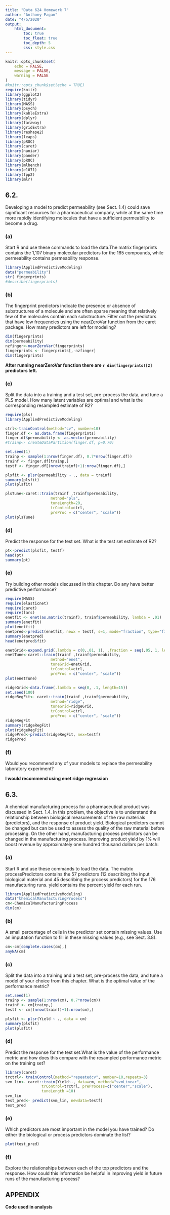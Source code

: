 ```yaml
---
title: "Data 624 Homework 7"
author: "Anthony Pagan"
date: "4/5/2020"
output: 
    html_document:
        toc: true
        toc_float: true
        toc_depth: 5
        css: style.css
---
```


```r
knitr::opts_chunk$set(
	echo = FALSE,
	message = FALSE,
	warning = FALSE
)
#knitr::opts_chunk$set(echo = TRUE)
require(knitr)
library(ggplot2)
library(tidyr)
library(MASS)
library(psych)
library(kableExtra)
library(dplyr)
library(faraway)
library(gridExtra)
library(reshape2)
library(leaps)
library(pROC)
library(caret)
library(naniar)
library(pander)
library(pROC)
library(mlbench)
library(e1071)
library(fpp2)
library(mlr)
```


## 6.2. 

Developing a model to predict permeability (see Sect. 1.4) could save significant resources for a pharmaceutical company, while at the same time more rapidly identifying molecules that have a sufficient permeability to become a drug.

### (a) 

Start R and use these commands to load the data.The matrix fingerprints contains the 1,107 binary molecular predictors for the 165 compounds, while permeability contains permeability
response.

```r
library(AppliedPredictiveModeling)
data("permeability")
str( fingerprints)
#describe(fingerprints)
```

### (b) 

The fingerprint predictors indicate the presence or absence of substructures of a molecule and are often sparse meaning that relatively few of the molecules contain each substructure. Filter out the predictors that have low frequencies using the nearZeroVar function from the caret package. How many predictors are left for modeling?



```r
dim(fingerprints)
dim(permeability)
nzfinger<-nearZeroVar(fingerprints)
fingerprints <- fingerprints[,-nzfinger]
dim(fingerprints)

```

**After running nearZeroVar function there are `r dim(fingerprints)[2]` predictors left.**

### (c) 

Split the data into a training and a test set, pre-process the data, and
tune a PLS model. How many latent variables are optimal and what is
the corresponding resampled estimate of R2?

```r
require(pls)
library(AppliedPredictiveModeling)

ctrl<-trainControl(method="cv", number=10)
finger.df <- as.data.frame(fingerprints)
finger.df$permeability <- as.vector(permeability)
#trainp<- createDataPartition(finger.df, p=0.70)

set.seed(1)
trainp <- sample(1:nrow(finger.df), 0.7*nrow(finger.df))
trainf <- finger.df[trainp,]
testf <- finger.df[(nrow(trainf)+1):nrow(finger.df),]

plsfit <- plsr(permeability ~ ., data = trainf)
summary(plsfit)
plot(plsfit)

plsTune<-caret::train(trainf ,trainf$permeability,
                    method="pls",
                    tuneLength=20,
                    trControl=ctrl,
                    preProc = c("center", "scale"))
plot(plsTune)

```



### (d) 

Predict the response for the test set. What is the test set estimate of R2?

```r
pt<-predict(plsfit, testf)
head(pt)
summary(pt)

```

### (e) 

Try building other models discussed in this chapter. Do any have better predictive performance?

```r
require(MASS)
require(elasticnet)
require(caret)
require(lars)
enetfit <- enet(as.matrix(trainf), trainf$permeability, lambda = .01)
summary(enetfit)
plot(enetfit)
enetpred<-predict(enetfit, newx = testf, s=1, mode="fraction", type="fit")
summary(enetpred)
head(enetpred$fit)

enetGrid<-expand.grid(.lambda = c(0,.01, 1), .fraction = seq(.05, 1, length=20))
enetTune<-caret::train(trainf ,trainf$permeability,
                    method="enet",
                    tuneGrid=enetGrid,
                    trControl=ctrl,
                    preProc = c("center", "scale"))
plot(enetTune)

ridgeGrid<-data.frame(.lambda = seq(0, .1, length=15))
set.seed(100)
ridgeRegFit<- caret::train(trainf ,trainf$permeability,
                    method="ridge",
                    tuneGrid=ridgeGrid,
                    trControl=ctrl,
                    preProc = c("center", "scale"))
ridgeRegFit
summary(ridgeRegFit)
plot(ridgeRegFit)
ridgePred<-predict(ridgeRegFit, nex=testf)
ridgePred
```

### (f) 

Would you recommend any of your models to replace the permeability laboratory experiment?

**I would recommend using enet ridge regression **

## 6.3. 

A chemical manufacturing process for a pharmaceutical product was discussed in Sect. 1.4. In this problem, the objective is to understand the relationship between biological measurements of the raw materials (predictors), and the response of product yield. Biological predictors cannot be changed but can be used to assess the quality of the raw material before processing. On the other hand, manufacturing process predictors can be changed in the manufacturing process. Improving product yield by 1% will boost revenue by approximately one hundred thousand dollars per batch:

### (a) 

Start R and use these commands to load the data. The matrix processPredictors contains the 57 predictors (12 describing the input biological material and 45 describing the process predictors) for the 176 manufacturing runs. yield contains the percent yield for each run.

```r
library(AppliedPredictiveModeling)
data("ChemicalManufacturingProcess")
cm<-ChemicalManufacturingProcess
dim(cm)

```

### (b) 

A small percentage of cells in the predictor set contain missing values. Use
an imputation function to fill in these missing values (e.g., see Sect. 3.8).

```r

cm<-cm[complete.cases(cm),]
anyNA(cm)
```

### (c) 

Split the data into a training and a test set, pre-process the data, and tune a model of your choice from this chapter. What is the optimal value of the performance metric?

```r

set.seed(1)
trainp <- sample(1:nrow(cm), 0.7*nrow(cm))
trainf <- cm[trainp,]
testf <- cm[(nrow(trainf)+1):nrow(cm),]

plsfit <- plsr(Yield ~ ., data = cm)
summary(plsfit)
plot(plsfit)

```

### (d) 

Predict the response for the test set.What is the value of the performance metric and how does this compare with the resampled performance metric on the training set?

```r
library(caret)
trctrl<- trainControl(method="repeatedcv", number=10,repeats=3)
svm_lin<- caret::train(Yield~., data=cm, method="svmLinear", 
                trControl=trctrl, preProcess=c("center","scale"),
                tuneLength =10)
svm_lin
test_pred<- predict(svm_lin, newdata=testf)
test_pred

```

### (e) 

Which predictors are most important in the model you have trained? Do either the biological or process predictors dominate the list?

```r
plot(test_pred)
```

### (f) 

Explore the relationships between each of the top predictors and the response. How could this information be helpful in improving yield in future runs of the manufacturing process?



## APPENDIX

**Code used in analysis**
```r

```

